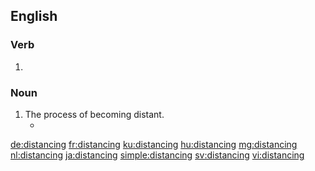 ==English==

===Verb===
{{head|en|present participle}}

# {{present participle of|distance|lang=en|nocat=1}}

===Noun===
{{en-noun}}

# The process of becoming distant.
#* {{quote-journal|date=April 13, 2008|author=Dave Itzkoff|title=Bob Dylan Finally Gets His Pulitzer. His What?|work=New York Times|url=http://www.nytimes.com/2008/04/13/weekinreview/13Itzkoff.html
|passage=If you were apprehensive, you were in the good company of Dylan aficionados still grappling with the trickster mystique of the 66-year-old singer-songwriter who see the Pulitzer as another chapter in his complicated history with the establishment, an ongoing dance of '''distancings''' and détentes.}}

[[de:distancing]]
[[fr:distancing]]
[[ku:distancing]]
[[hu:distancing]]
[[mg:distancing]]
[[nl:distancing]]
[[ja:distancing]]
[[simple:distancing]]
[[sv:distancing]]
[[vi:distancing]]